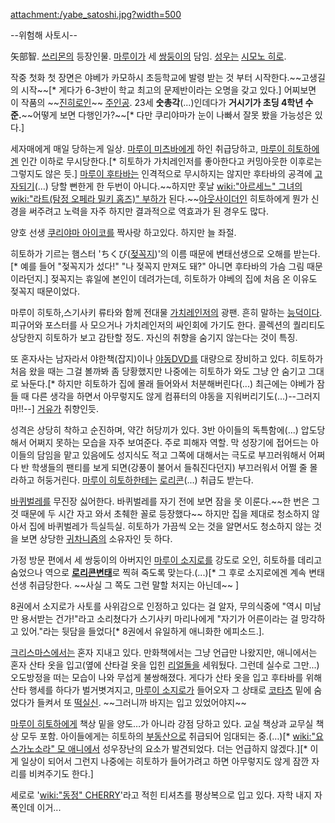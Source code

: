 attachment:/yabe_satoshi.jpg?width=500

--위험해 사토시--

矢部智. [[쓰리몬]]의 등장인물. [[마루이가]] 세 [[쌍둥이]]의 담임. [[성우]]는 [[시모노 히로]].

작중 첫화 첫 장면은 야베가 카모하시 초등학교에 발령 받는 것 부터 시작한다.~~고생길의 시작~~[* 게다가 6-3반이 학교 최고의 문제반이라는 오명을 갖고 있다.] 어찌보면 이 작품의 ~~[[진히로인]]~~ [[주인공]]. 23세 '''숫총각'''(...)인데다가 '''거시기가 초딩 4학년 수준.'''~~어떻게 보면 다행인가?~~[* 다만 쿠리야마가 눈이 나빠서 잘못 봤을 가능성은 있다.]

세자매에게 매일 당하는게 일상. [[마루이 미츠바]]에게 하인 취급당하고, [[마루이 히토하]]에겐 인간 이하로 무시당한다.[* 히토하가 가치레인저를 좋아한다고 커밍아웃한 이후로는 그렇지도 않은 듯.] [[마루이 후타바]]는 인격적으로 무시하지는 않지만 후타바의 공격에 [[고자되기]](…) 당할 뻔한게 한 두번이 아니다.~~하지만 훗날 [[wiki:"아르세느" 그녀]]의 [[wiki:"라트(탐정 오페라 밀키 홈즈)" 부하]]가 된다.~~[[아웃사이더]]인 히토하에게 뭔가 신경을 써주려고 노력을 자주 하지만 결과적으로 역효과가 된 경우도 많다.

양호 선생 [[쿠리야마 아이코]]를 짝사랑 하고있다. 하지만 늘 좌절.

히토하가 기르는 햄스터 'ちくび([[젖꼭지]])'의 이름 때문에 변태선생으로 오해를 받는다.[* 예를 들어 "젖꼭지가 섰다!" "나 젖꼭지 만져도 돼?" 아니면 후타바의 가슴 그림 때문이라던지.] 젖꼭지는 휴일에 본인이 데려가는데, 히토하가 야베의 집에 처음 온 이유도 젖꼭지 때문이었다.

마루이 히토하,스기사키 류타와 함께 전대물 [[가치레인저]]의 광팬. 흔히 말하는 [[능덕]]이다. 피규어와 포스터를 사 모으거나 가치레인저의 싸인회에 가기도 한다. 콜렉션의 퀄리티도 상당한지 히토하가 보고 감탄할 정도. 자신의 취향을 숨기지 않는다는 것이 특징.

또 혼자사는 남자라서 야한책(잡지)이나 [[야동]][[DVD]]를 대량으로 장비하고 있다. 히토하가 처음 왔을 때는 그걸 볼까봐 좀 당황했지만 나중에는 히토하가 와도 그냥 안 숨기고 그대로 놔둔다.[* 하지만 히토하가 집에 몰래 들어와서 처분해버린다(...) 최근에는 야베가 잠들 때 다른 생각을 하면서 아무렇지도 않게 컴퓨터의 야동을 지워버리기도(...)--그러지마!!--] [[거유]]가 취향인듯.

성격은 상당히 착하고 순진하며, 약간 허당끼가 있다. 3반 아이들의 독특함에(...) 압도당해서 어쩌지 못하는 모습을 자주 보여준다. 주로 피해자 역할. 막 성장기에 접어드는 아이들의 담임을 맡고 있음에도 성지식도 적고 그쪽에 대해서는 극도로 부끄러워해서 어쩌다 반 학생들의 팬티를 보게 되면(강풍이 불어서 들춰진다던지) 부끄러워서 어쩔 줄 몰라하고 허둥거린다. [[마루이 히토하]]한테는 [[로리콘]](...) 취급도 받는다.

[[바퀴벌레]]를 무진장 싫어한다. 바퀴벌레를 자기 전에 보면 잠을 못 이룬다.~~한 번은 그것 때문에 두 시간 자고 와서 초췌한 꼴로 등장했다~~ 하지만 집을 제대로 청소하지 않아서 집에 바퀴벌레가 득실득실. 히토하가 가끔씩 오는 것을 알면서도 청소하지 않는 것을 보면 상당한 [[귀차니즘]]의 소유자인 듯 하다.

가정 방문 편에서 세 쌍둥이의 아버지인 [[마루이 소지로]]를 강도로 오인, 히토하를 데리고 숨었으나 역으로 '''[[로리콘]][[변태]]'''로 찍혀 죽도록 맞는다.(...)[* 그 후로 소지로에겐 계속 변태선생 취급당한다. ~~사실 그 쪽도 그런 말할 처지는 아닌데~~ ]

8권에서 소지로가 사토를 사위감으로 인정하고 있다는 걸 알자, 무의식중에 "역시 미남만 용서받는 건가!"라고 소리쳤다가 스기사키 마리나에게 "자기가 어른이라는 걸 망각하고 있어."라는 뒷담을 들었다[* 8권에서 유일하게 애니화한 에피소드.].

[[크리스마스]]에서는 혼자 지내고 있다. 만화책에서는 그냥 언급만 나왔지만, 애니에서는 혼자 산타 옷을 입고(옆에 산타걸 옷을 입힌 [[리얼돌]]을 세워뒀다. 그런데 실수로 그만...) 오도방정을 떠는 모습이 나와 무섭게 불쌍해졌다. 게다가 산타 옷을 입고 후타바를 위해 산타 행세를 하다가 벌거볏겨지고, [[마루이 소지로]]가 들어오자 그 상태로 [[코타츠]] 밑에 숨었다가 들켜서 또 [[떡실신]]. ~~그러니까 바지는 입고 있었어야지~~

[[마루이 히토하]]에게 책상 밑을 양도…가 아니라 강점 당하고 있다. 교실 책상과 교무실 책상 모두 포함. 아이들에게는 히토하의 [[부동산]]으로 취급되어 임대되는 중.(…)[* [[wiki:"요스가노소라" 모 애니]]에서 성우장난의 요소가 발견되었다. 더는 언급하지 않겠다.][* 이게 일상이 되어서 그런지 나중에는 히토하가 들어가려고 하면 아무렇지도 않게 잠깐 자리를 비켜주기도 한다.]

세로로 '[[wiki:"동정" CHERRY]]'라고 적힌 티셔츠를 평상복으로 입고 있다. 자학 내지 자폭인데 이거...

